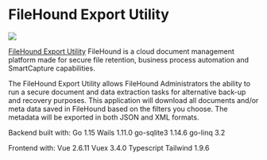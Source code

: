 
# FileHound Export Utility

<p style={{"text-align": "center"}}>
   <img src="filehound.jpg"></img><br/>
</p>


[FileHound Export Utility](https://www.filehound.co.uk/) FileHound is a cloud document management platform made for secure file retention, business process automation and SmartCapture capabilities.

The FileHound Export Utility allows FileHound Administrators the ability to run a secure document and data extraction tasks for alternative back-up and recovery purposes. This application will download all documents and/or meta data saved in FileHound based on the filters you choose. The metadata will be exported in both JSON and XML formats.

Backend built with:
Go 1.15
Wails 1.11.0
go-sqlite3 1.14.6
go-linq 3.2

Frontend with:
Vue 2.6.11
Vuex 3.4.0
Typescript
Tailwind 1.9.6
